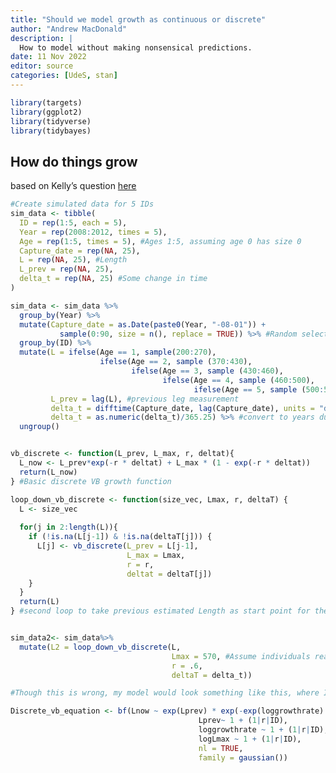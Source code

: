 ```yaml
---
title: "Should we model growth as continuous or discrete"
author: "Andrew MacDonald"
description: |
  How to model without making nonsensical predictions.
date: 11 Nov 2022
editor: source
categories: [UdeS, stan]
---
```


```r
library(targets)
library(ggplot2)
library(tidyverse)
library(tidybayes)
```

## How do things grow

based on Kelly's question [here](https://discourse.mc-stan.org/t/non-linear-discrete-von-bertalanffy-growth-function/31301)


```r
#Create simulated data for 5 IDs
sim_data <- tibble(
  ID = rep(1:5, each = 5),
  Year = rep(2008:2012, times = 5),
  Age = rep(1:5, times = 5), #Ages 1:5, assuming age 0 has size 0
  Capture_date = rep(NA, 25), 
  L = rep(NA, 25), #Length
  L_prev = rep(NA, 25),
  delta_t = rep(NA, 25) #Some change in time
)

sim_data <- sim_data %>%
  group_by(Year) %>%
  mutate(Capture_date = as.Date(paste0(Year, "-08-01")) + 
           sample(0:90, size = n(), replace = TRUE)) %>% #Random select some dates they were captured
  group_by(ID) %>% 
  mutate(L = ifelse(Age == 1, sample(200:270),
                    ifelse(Age == 2, sample (370:430),
                           ifelse(Age == 3, sample (430:460), 
                                  ifelse(Age == 4, sample (460:500), 
                                         ifelse(Age == 5, sample (500:510), NA))))), #Radnom select some Lengths
         L_prev = lag(L), #previous leg measurement
         delta_t = difftime(Capture_date, lag(Capture_date), units = "days"), 
         delta_t = as.numeric(delta_t)/365.25) %>% #convert to years due to limitations of difftime() function
  ungroup()


vb_discrete <- function(L_prev, L_max, r, deltat){
  L_now <- L_prev*exp(-r * deltat) + L_max * (1 - exp(-r * deltat))
  return(L_now)
} #Basic discrete VB growth function 

loop_down_vb_discrete <- function(size_vec, Lmax, r, deltaT) {
  L <- size_vec
  
  for(j in 2:length(L)){
    if (!is.na(L[j-1]) & !is.na(deltaT[j])) {
      L[j] <- vb_discrete(L_prev = L[j-1], 
                          L_max = Lmax,
                          r = r, 
                          deltat = deltaT[j])
    }
  } 
  return(L)
} #second loop to take previous estimated Length as start point for the following measure


sim_data2<- sim_data%>% 
  mutate(L2 = loop_down_vb_discrete(L,
                                    Lmax = 570, #Assume individuals reach asymptote at  570
                                    r = .6,
                                    deltaT = delta_t))

#Though this is wrong, my model would look something like this, where I can loop in the previously estimate value at each time sequence, similar to the simulation:

Discrete_vb_equation <- bf(Lnow ~ exp(Lprev) * exp(-exp(loggrowthrate) * deltat) + exp(logLmax ) * (1 - exp(-exp(loggrowthrate) * deltat)),
                                          Lprev~ 1 + (1|r|ID), 
                                          loggrowthrate ~ 1 + (1|r|ID), 
                                          logLmax ~ 1 + (1|r|ID),
                                          nl = TRUE,
                                          family = gaussian()) 
```

